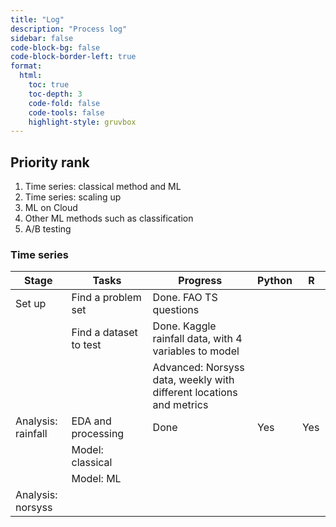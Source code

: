 ```yaml
---
title: "Log"
description: "Process log"
sidebar: false
code-block-bg: false
code-block-border-left: true
format: 
  html:
    toc: true
    toc-depth: 3
    code-fold: false
    code-tools: false
    highlight-style: gruvbox
---
```


:::{.callout-note}
## Priority rank

1. Time series: classical method and ML
2. Time series: scaling up
3. ML on Cloud
4. Other ML methods such as classification 
5. A/B testing
:::


### Time series 

|Stage |Tasks |Progress | Python | R|
|--|---|----|-|-|
|Set up | Find a problem set |Done. FAO TS questions|||
|  |Find a dataset to test | Done. Kaggle rainfall data, with 4 variables to model|||
|  ||Advanced: Norsyss data, weekly with different locations and metrics |||
|Analysis: rainfall |EDA and processing |Done | Yes|Yes |
| |Model: classical | | | |
| |Model: ML | | | |
|Analysis: norsyss | | | | |







